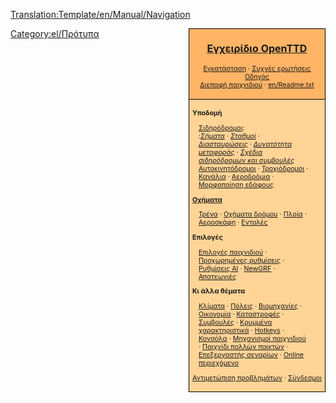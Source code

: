 <noinclude>[[Translation:Template/en/Manual/Navigation]]</noinclude><noinclude>
</noinclude>
<div style="float:right; padding-left:12px; background:#ffffff;">
<div style="border:1px solid #000000; background:#ffb466; padding:5px; -moz-border-radius-topleft:5px; -moz-border-radius-topright:5px; font-size: 12pt;">
<center><strong><font size="3">[[el/Manual/Main Page|Εγχειρίδιο OpenTTD]]</font></strong></center>
<div style="font-size: 8pt; text-align: center;">
[[el/Εγκατάσταση|Εγκατάσταση]] &middot; 
[[el/Συχνές ερωτήσεις|Συχνές ερωτήσεις]]<br />
[[el/Οδηγός|Οδηγός]]<br />
[[el/Διεπαφή παιχνιδιού|Διεπαφή παιχνιδιού]] &middot; 
[[en/Readme.txt]]
</div>
</div>
<div style="border:1px solid black; border-top-width: 0px; background:#ffd496; padding:5px; -moz-border-radius-bottomleft:5px; -moz-border-radius-bottomright:8px; font-size: 8pt;">

<div style="width: 186px">
'''Υποδομή'''
<div style="margin-left:10px;">
[[el/Κατασκευή σιδηρόδρομου|Σιδηρόδρομοι]]: <br />
:''[[el/Σήματα|Σήματα]]'' &middot; ''[[el/Σιδηροδρομικός σταθμός|Σταθμοί]]'' &middot; ''[[el/Community/Junctionary/Main Page|Διασταυρώσεις]]'' &middot; ''[[el/Δυνατότητα μεταφοράς|Δυνατότητα μεταφοράς]]'' &middot; ''[[el/Σχέδια σιδηρόδρομων|Σχέδια σιδηρόδρομων και συμβουλές]]''
[[el/Manual/Κατασκευή οδών|Αυτοκινητόδρομοι]] &middot; [[el/Τροχιόδρομοι|Τροχιόδρομοι]] &middot; [[el/Κατασκευή καναλιών|Κανάλια]] &middot; [[en/Κατασκευή αεροδρομίων|Αεροδρόμια]] &middot; [[el/Μορφοποίηση εδάφους|Μορφοποίηση εδάφους]]
</div>
</div>

<div style="width: 186px">
'''[[el/Manual/Οχήματα|Οχήματα]]'''
<div style="margin-left:10px;">
[[el/Τρένα|Τρένα]] &middot; [[el/Οχήματα δρόμου|Οχήματα δρόμου]] &middot; [[el/Manual/Πλοία|Πλοία]] &middot;
[[el/Αεροσκάφη|Αεροσκάφη]] &middot; [[el/Εντολές|Εντολές]]
</div>
</div>

<div style="width: 186px">
'''Επιλογές'''
<div style="margin-left:10px;">
[[el/Παράθυρο επιλογών παιχνιδιού|Επιλογές παιχνιδιού]] &middot; [[el/Προχωρημένες ρυθμίσεις|Προχωρημένες ρυθμίσεις]] &middot; [[el/Ρυθμίσεις τεχνητής νοημοσύνης|Ρυθμίσεις AI]] &middot;
[[el/NewGRF|NewGRF]] &middot; [[el/Απατεωνιές|Απατεωνιές]]
</div>
</div>

<div style="width: 186px">
'''Κι άλλα θέματα'''<br />
<div style="margin-left:10px;">
[[el/Κλίματα|Κλίματα]] &middot; [[el/Πόλεις|Πόλεις]] &middot; [[el/Βιομηχανίες|Βιομηχανίες]] &middot; [[el/Οικονομία|Οικονομία]] &middot;
[[el/Καταστροφές|Καταστροφές]] &middot; [[el/Συμβουλές|Συμβουλές]] &middot;
[[el/Κρυμμένα χαρακτηριστικά|Κρυμμένα χαρακτηριστικά]] &middot; [[el/Hotkeys|Hotkeys]] &middot;
[[el/Κονσόλα|Κονσόλα]] &middot; [[el/Μηχανισμοί παιχνιδιού|Μηχανισμοί παιχνιδιού]] &middot;
[[el/Παιχνίδι πολλών παικτών|Παιχνίδι πολλών παικτών]] &middot; [[el/Επεξεργαστής σεναρίων|Επεξεργαστής σεναρίων]] &middot;
[[el/Online περιεχόμενο|Online περιεχόμενο]]
</div>
</div>

[[el/Αντιμετώπιση προβλημάτων|Αντιμετώπιση προβλημάτων]] &middot; [[el/Σύνδεσμοι|Σύνδεσμοι]]
</div>
</div>
<noinclude>[[Category:el/Πρότυπα]]</noinclude>
<includeonly>[[Category:el/Manual/Εγχειρίδιο|{{PAGENAME}}]]</includeonly>